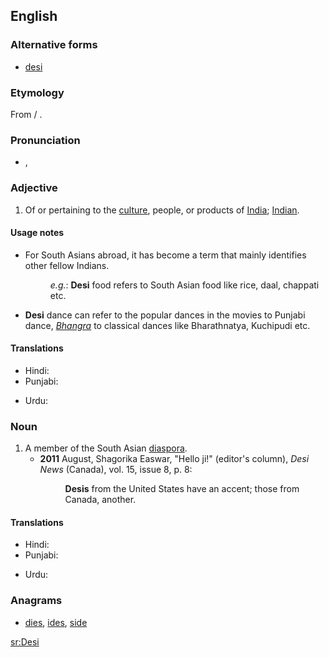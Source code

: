{{also|desi-}}
==English==
{{wikipedia|Desi}}

===Alternative forms===
* [[desi]]

===Etymology===
From {{etyl|hi|en}} {{term|देसी|sc=Deva|tr=desī||national|lang=hi}} / {{etyl|ur|en}} {{term|دیسی|sc=ur-Arab|tr=desī||national|lang=ur}}.

===Pronunciation===
* {{IPA|/deɪ.siː/}}, {{X-SAMPA|/deI.si:/}}

===Adjective===
{{en-adj}}

# Of or pertaining to the [[culture]], people, or products of [[India]]; [[Indian]].

====Usage notes====
* For South Asians abroad, it has become a term that mainly identifies other fellow Indians.
*: ''e.g.'': '''Desi''' food refers to South Asian food like rice, daal, chappati etc.
* '''Desi''' dance can refer to the popular dances in the movies to Punjabi dance, ''[[Bhangra]]'' to classical dances like Bharathnatya, Kuchipudi etc.

====Translations====
{{trans-top|South Asian}}
* Hindi: {{t-|hi|देसी|tr=desī|sc=Deva}}
* Punjabi: {{t-|pa|ਦੇਸੀ|tr=desī|sc=Guru}}
{{trans-mid}}
* Urdu: {{t-|ur|دیسی|tr=desī}}
{{trans-bottom}}

===Noun===
{{en-noun}}

# A member of the South Asian [[diaspora]].
#* '''2011''' August, Shagorika Easwar, "Hello ji!" (editor's column), ''Desi News'' (Canada), vol. 15, issue 8, p. 8:
#*: '''Desis''' from the United States have an accent; those from Canada, another.

====Translations====
{{trans-top|person}}
* Hindi: {{t-|hi|देसी|tr=desī|sc=Deva}}
* Punjabi: {{t-|pa|ਦੇਸੀ|tr=desī|sc=Guru}}
{{trans-mid}}
* Urdu: {{t-|ur|دیسی|tr=desī}}
{{trans-bottom}}

===Anagrams===
* [[dies#English|dies]], [[ides#English|ides]], [[side#English|side]]

[[sr:Desi]]